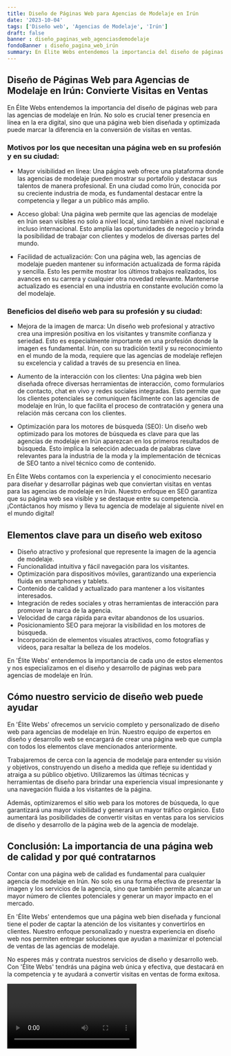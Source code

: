 ```yaml
---
title: Diseño de Páginas Web para Agencias de Modelaje en Irún
date: '2023-10-04'
tags: ['Diseño web', 'Agencias de Modelaje', 'Irún']
draft: false
banner : diseño_paginas_web_agenciasdemodelaje
fondoBanner : diseño_pagina_web_irún
summary: En Élite Webs entendemos la importancia del diseño de páginas web para las agencias de modelaje en Irún. No solo es crucial tener presencia en línea en la era digital, sino que una página web bien diseñada y optimizada puede marcar la diferencia en la conversión de visitas en ventas. 
---
```


## Diseño de Páginas Web para Agencias de Modelaje en Irún: Convierte Visitas en Ventas

En Élite Webs entendemos la importancia del diseño de páginas web para las agencias de modelaje en Irún. No solo es crucial tener presencia en línea en la era digital, sino que una página web bien diseñada y optimizada puede marcar la diferencia en la conversión de visitas en ventas. 

### Motivos por los que necesitan una página web en su profesión y en su ciudad:

- Mayor visibilidad en línea: Una página web ofrece una plataforma donde las agencias de modelaje pueden mostrar su portafolio y destacar sus talentos de manera profesional. En una ciudad como Irún, conocida por su creciente industria de moda, es fundamental destacar entre la competencia y llegar a un público más amplio.

- Acceso global: Una página web permite que las agencias de modelaje en Irún sean visibles no solo a nivel local, sino también a nivel nacional e incluso internacional. Esto amplía las oportunidades de negocio y brinda la posibilidad de trabajar con clientes y modelos de diversas partes del mundo.

- Facilidad de actualización: Con una página web, las agencias de modelaje pueden mantener su información actualizada de forma rápida y sencilla. Esto les permite mostrar los últimos trabajos realizados, los avances en su carrera y cualquier otra novedad relevante. Mantenerse actualizado es esencial en una industria en constante evolución como la del modelaje.

### Beneficios del diseño web para su profesión y su ciudad:

- Mejora de la imagen de marca: Un diseño web profesional y atractivo crea una impresión positiva en los visitantes y transmite confianza y seriedad. Esto es especialmente importante en una profesión donde la imagen es fundamental. Irún, con su tradición textil y su reconocimiento en el mundo de la moda, requiere que las agencias de modelaje reflejen su excelencia y calidad a través de su presencia en línea.

- Aumento de la interacción con los clientes: Una página web bien diseñada ofrece diversas herramientas de interacción, como formularios de contacto, chat en vivo y redes sociales integradas. Esto permite que los clientes potenciales se comuniquen fácilmente con las agencias de modelaje en Irún, lo que facilita el proceso de contratación y genera una relación más cercana con los clientes.

- Optimización para los motores de búsqueda (SEO): Un diseño web optimizado para los motores de búsqueda es clave para que las agencias de modelaje en Irún aparezcan en los primeros resultados de búsqueda. Esto implica la selección adecuada de palabras clave relevantes para la industria de la moda y la implementación de técnicas de SEO tanto a nivel técnico como de contenido.

En Élite Webs contamos con la experiencia y el conocimiento necesario para diseñar y desarrollar páginas web que conviertan visitas en ventas para las agencias de modelaje en Irún. Nuestro enfoque en SEO garantiza que su página web sea visible y se destaque entre su competencia. ¡Contáctanos hoy mismo y lleva tu agencia de modelaje al siguiente nivel en el mundo digital!

<GifSeo />

<Cta />

## Elementos clave para un diseño web exitoso

- Diseño atractivo y profesional que represente la imagen de la agencia de modelaje.
- Funcionalidad intuitiva y fácil navegación para los visitantes.
- Optimización para dispositivos móviles, garantizando una experiencia fluida en smartphones y tablets.
- Contenido de calidad y actualizado para mantener a los visitantes interesados.
- Integración de redes sociales y otras herramientas de interacción para promover la marca de la agencia.
- Velocidad de carga rápida para evitar abandonos de los usuarios.
- Posicionamiento SEO para mejorar la visibilidad en los motores de búsqueda.
- Incorporación de elementos visuales atractivos, como fotografías y vídeos, para resaltar la belleza de los modelos.

En 'Élite Webs' entendemos la importancia de cada uno de estos elementos y nos especializamos en el diseño y desarrollo de páginas web para agencias de modelaje en Irún.

## Cómo nuestro servicio de diseño web puede ayudar

En 'Élite Webs' ofrecemos un servicio completo y personalizado de diseño web para agencias de modelaje en Irún. Nuestro equipo de expertos en diseño y desarrollo web se encargará de crear una página web que cumpla con todos los elementos clave mencionados anteriormente.

Trabajaremos de cerca con la agencia de modelaje para entender su visión y objetivos, construyendo un diseño a medida que refleje su identidad y atraiga a su público objetivo. Utilizaremos las últimas técnicas y herramientas de diseño para brindar una experiencia visual impresionante y una navegación fluida a los visitantes de la página.

Además, optimizaremos el sitio web para los motores de búsqueda, lo que garantizará una mayor visibilidad y generará un mayor tráfico orgánico. Esto aumentará las posibilidades de convertir visitas en ventas para los servicios de diseño y desarrollo de la página web de la agencia de modelaje.

## Conclusión: La importancia de una página web de calidad y por qué contratarnos

Contar con una página web de calidad es fundamental para cualquier agencia de modelaje en Irún. No solo es una forma efectiva de presentar la imagen y los servicios de la agencia, sino que también permite alcanzar un mayor número de clientes potenciales y generar un mayor impacto en el mercado.

En 'Élite Webs' entendemos que una página web bien diseñada y funcional tiene el poder de captar la atención de los visitantes y convertirlos en clientes. Nuestro enfoque personalizado y nuestra experiencia en diseño web nos permiten entregar soluciones que ayudan a maximizar el potencial de ventas de las agencias de modelaje.

No esperes más y contrata nuestros servicios de diseño y desarrollo web. Con 'Élite Webs' tendrás una página web única y efectiva, que destacará en la competencia y te ayudará a convertir visitas en ventas de forma exitosa.

<Video />

<CtaBot job='Agencias de Modelaje' city='Irún'/>

<Gmaps query='Irún+españa+maps' />